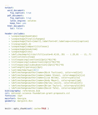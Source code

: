```yaml
---
output:
  word_document:
    fig_caption: true
  pdf_document:
    fig_caption: true
    latex_engine: xelatex
    keep_tex: yes
  html_document:
    toc: false

header-includes:
   - \usepackage{booktabs}
   - \usepackage[final]{changes}
   - \usepackage[font={small},labelfont=bf,labelsep=colon]{caption}
   - \linespread{1.2}
   - \usepackage[compact]{titlesec}
   - \usepackage{enumitem}
   - \usepackage{tikz}
   - \def\checkmark{\tikz\fill[scale=0.4](0,.35) -- (.25,0) -- (1,.7) -- (.25,.15) -- cycle;}
   - \setlist{nolistsep}
   - \titlespacing{\section}{2pt}{*0}{*0}
   - \titlespacing{\subsection}{2pt}{*0}{*0}
   - \titlespacing{\subsubsection}{2pt}{*0}{*0}
   - \setlength{\parskip}{3pt}
   - \setremarkmarkup{(#2)}
   - \definechangesauthor[name={Nick Tustison}, color=red]{nt}
   - \definechangesauthor[name={James Stone}, color=magenta]{js}
   - \definechangesauthor[name={Lisa Wilde}, color=cyan]{lw}
   - \definechangesauthor[name={Andy Mayer}, color=green]{am}
   - \definechangesauthor[name={Harvey Levin}, color=blue]{hl}
   - \definechangesauthor[name={Brian Taylor}, color=purple]{bt}
   - \definechangesauthor[name={David Tate}, color=orange]{dt}
bibliography: references.bib
csl: national-science-foundation-grant-proposals.csl
fontsize: 11pt
mainfont: Georgia
geometry: margin=1.0in
---
```


<!--
   - \setlength{\parskip}{3pt}
   - \setlength{\topsep}{0pt}
   - \setlength{\partopsep}{0pt}
   - \setlength{\itemsep}{0pt}
   - \setlength{\floatsep}{0pt}
   - \setlength{\intextsep}{2pt}
   - \setlength{\abovecaptionskip}{2pt}
   - \setlength{\belowcaptionskip}{0pt}
-->


<style type="text/css">
body,
code.bash{
  font-size: 8px;
}
pre {
  font-size: 8px
}
</style>



```r
knitr::opts_chunk$set( cache=TRUE )
```

<!--

\pagenumbering{gobble}

-->
